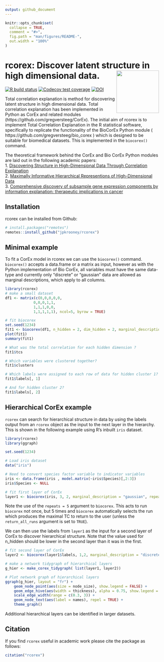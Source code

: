 ```yaml
---
output: github_document
---
```


<!-- README.md is generated from README.Rmd. Please edit that file -->

```r
knitr::opts_chunk$set(
  collapse = TRUE,
  comment = "#>",
  fig.path = "man/figures/README-",
  out.width = "100%"
)
```

# rcorex: Discover latent structure in high dimensional data. <img src='man/figures/rcorexlogo.svg' align="right" height="139" />


<!-- badges: start -->
[![R build status](https://github.com/jpkrooney/rcorex/workflows/R-CMD-check/badge.svg)](https://github.com/jpkrooney/rcorex/actions)
[![Codecov test coverage](https://codecov.io/gh/jpkrooney/rcorex/branch/master/graph/badge.svg)](https://codecov.io/gh/jpkrooney/rcorex?branch=master)
[![DOI](https://zenodo.org/badge/326518526.svg)](https://zenodo.org/badge/latestdoi/326518526)
<!-- badges: end -->


Total correlation explanation is method for discovering latent structure in high dimensional data. Total correlation explanation has been implemented in Python as CorEx and related modules (https://github.com/gregversteeg/CorEx). The initial aim of rcorex is to implement Total Correlation Explanation in the R statistical software, specifically to replicate the functionality of the BioCorEx Python module ( https://github.com/gregversteeg/bio_corex ) which is designed to  be suitable for biomedical datasets. This is implemented in the `biocorex()` command.

The theoretical framework behind the CorEx and Bio CorEx Python modules are laid out in the following academic papers:  
1. [Discovering Structure in High-Dimensional Data Through Correlation Explanation](http://arxiv.org/abs/1406.1222)  
2. [Maximally Informative Hierarchical Representions of High-Dimensional Data](https://arxiv.org/abs/1410.7404)  
3. [Comprehensive discovery of subsample gene expression components by information explanation: therapeutic implications in cancer](https://bmcmedgenomics.biomedcentral.com/articles/10.1186/s12920-017-0245-6)  


## Installation
rcorex can be installed from Github:  

```r
# install.packages("remotes")
remotes::install_github("jpkrooney/rcorex")
```


## Minimal example
To fit a CorEx model in rcorex we can use the `biocorex()` command. `biocorex()` accepts a data.frame or a matrix as input, however as with the Python implementation of Bio CorEx, all variables must have the same data-type and currently only "discrete" or "gaussian" data are allowed as marginal descriptions, which apply to all columns.

```r
library(rcorex)
# make a small dataset
df1 <- matrix(c(0,0,0,0,0,
             0,0,0,1,1,
             1,1,1,0,0,
             1,1,1,1,1), ncol=5, byrow = TRUE)

# fit biocorex
set.seed(1234)
fit1 <- biocorex(df1, n_hidden = 2, dim_hidden = 2, marginal_description = "discrete", logpx_method = "pycorex")
plot(fit1)
summary(fit1)

# What was the total correlation for each hidden dimension ?
fit1$tcs

# Which variables were clustered together?
fit1$clusters

# Which labels were assigned to each row of data for hidden cluster 1?
fit1$labels[, 1]

# And for hidden cluster 2?
fit1$labels[, 2]
```


## Hierarchical CorEx example
`rcorex` can search for hierarchical structure in data by using the labels output from an `rcorex` object as the input to the next layer in the hierarchy. This is shown in the following example using R's inbuilt `iris` dataset.

```r
library(rcorex)
library(ggraph)

set.seed(1234)

# Load iris dataset
data("iris")

# Need to convert species factor variable to indicator variables
iris <- data.frame(iris , model.matrix(~iris$Species)[,2:3])
iris$Species <- NULL

# fit first layer of CorEx 
layer1 <- biocorex(iris, 3, 2, marginal_description = "gaussian", repeats = 5, logpx_method = "pycorex")

```

Note the use of the `repeats = 5` argument to `biocorex`. This acts to run `biocorex` not once, but 5 times and `biocorex` automatically selects the run which produces the maximal TC to return to the user (unless the `return_all_runs` argument is set to `TRUE`).

We can then use the labels from `layer1` as the input for a second layer of CorEx to discover hierarchical structure. Note that the value used for n_hidden should be lower in the second layer than it was in the first.

```r

# fit second layer of CorEx
layer2 <- biocorex(layer1$labels, 1,2, marginal_description = "discrete", repeats = 5, logpx_method = "pycorex")

# make a network tidygraph of hierarchical layers
g_hier <- make_corex_tidygraph( list(layer1, layer2))

# Plot network graph of hierarchical layers
ggraph(g_hier, layout = "fr") +
    geom_node_point(aes(size = node_size), show.legend = FALSE) +
    geom_edge_hive(aes(width = thickness), alpha = 0.75, show.legend = FALSE) +
    scale_edge_width(range = c(0.3, 3)) +
    geom_node_text(aes(label = names), repel = TRUE) +
    theme_graph()

```

Additional hierarchical layers can be identified in larger datasets. 


## Citation
If you find `rcorex` useful in academic work please cite the package as follows:
```r
citation("rcorex")
```


